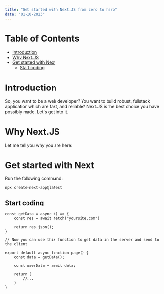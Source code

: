 ```yaml
---
title: "Get started with Next.JS from zero to hero"
date: "01-10-2023"
---
```


# Table of Contents

- [Introduction](#Introduction)
- [Why Next.JS](#Why-Next-JS)
- [Get started with Next](#get-started-with-next)
  - [Start coding](#start-coding)

# Introduction

So, you want to be a web developer? You want to build robust, fullstack application which are fast, and reliable? Next.JS is the best choice you have possibly made. Let's get into it.

# Why Next.JS

Let me tell you why you are here:

# Get started with Next

Run the following command:

```
npx create-next-app@latest
```

## Start coding

```JS
const getData = async () => {
    const res = await fetch("yoursite.com")

    return res.json();
}

// Now you can use this function to get data in the server and send to the client

export default async function page() {
    const data = getData();

    const userData = await data;

    return (
        //...
    )
}
```
